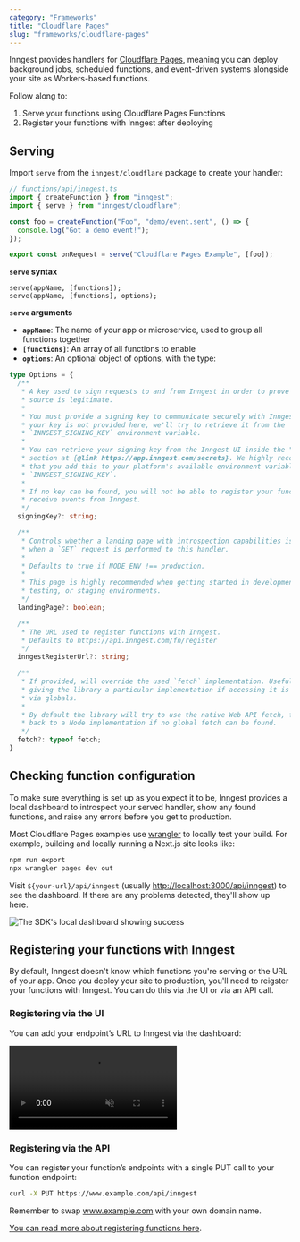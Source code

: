 ```yaml
---
category: "Frameworks"
title: "Cloudflare Pages"
slug: "frameworks/cloudflare-pages"
---
```

Inngest provides handlers for [Cloudflare Pages](https://pages.cloudflare.com/), meaning you can deploy background jobs, scheduled functions, and event-driven systems alongside your site as Workers-based functions.

Follow along to:

1. Serve your functions using Cloudflare Pages Functions
2. Register your functions with Inngest after deploying

## Serving

Import `serve` from the `inngest/cloudflare` package to create your handler:

```ts twoslash
// functions/api/inngest.ts
import { createFunction } from "inngest";
import { serve } from "inngest/cloudflare";

const foo = createFunction("Foo", "demo/event.sent", () => {
  console.log("Got a demo event!");
});

export const onRequest = serve("Cloudflare Pages Example", [foo]);
```

**`serve` syntax**

```
serve(appName, [functions]);
serve(appName, [functions], options);
```

**`serve` arguments**

- **`appName`**:  The name of your app or microservice, used to group all functions together
- **`[functions]`**: An array of all functions to enable
- **`options`**: An optional object of options, with the type:

```ts
type Options = {
  /**
   * A key used to sign requests to and from Inngest in order to prove that the
   * source is legitimate.
   *
   * You must provide a signing key to communicate securely with Inngest. If
   * your key is not provided here, we'll try to retrieve it from the
   * `INNGEST_SIGNING_KEY` environment variable.
   *
   * You can retrieve your signing key from the Inngest UI inside the "Secrets"
   * section at {@link https://app.inngest.com/secrets}. We highly recommend
   * that you add this to your platform's available environment variables as
   * `INNGEST_SIGNING_KEY`.
   *
   * If no key can be found, you will not be able to register your functions or
   * receive events from Inngest.
   */
  signingKey?: string;

  /**
   * Controls whether a landing page with introspection capabilities is shown
   * when a `GET` request is performed to this handler.
   *
   * Defaults to true if NODE_ENV !== production.
   *
   * This page is highly recommended when getting started in development,
   * testing, or staging environments.
   */
  landingPage?: boolean;

  /**
   * The URL used to register functions with Inngest.
   * Defaults to https://api.inngest.com/fn/register
   */
  inngestRegisterUrl?: string;

  /**
   * If provided, will override the used `fetch` implementation. Useful for
   * giving the library a particular implementation if accessing it is not done
   * via globals.
   *
   * By default the library will try to use the native Web API fetch, falling
   * back to a Node implementation if no global fetch can be found.
   */
  fetch?: typeof fetch;
}
```

## Checking function configuration

To make sure everything is set up as you expect it to be, Inngest provides a local dashboard to introspect your served handler, show any found functions, and raise any errors before you get to production.

Most Cloudflare Pages examples use [wrangler](https://www.npmjs.com/package/wrangler) to locally test your build. For example, building and locally running a Next.js site looks like:

```sh
npm run export
npx wrangler pages dev out
```

Visit `${your-url}/api/inngest` (usually [http://localhost:3000/api/inngest](http://localhost:3000/api/inngest)) to see the dashboard. If there are any problems detected, they'll show up here.

![The SDK's local dashboard showing success](/assets/docs/sdk/landing.png)

## Registering your functions with Inngest

By default, Inngest doesn't know which functions you're serving or the URL of your app. Once you
deploy your site to production, you'll need to reigster your functions with Inngest.  You can do
this via the UI or via an API call.

### Registering via the UI

You can add your endpoint’s URL to Inngest via the dashboard:

<video controls autoPlay loop muted>
  <source
    src="/assets/docs/sdk-deploy.mp4"
    type="video/mp4"
  />
</video>

### Registering via the API

You can register your function’s endpoints with a single PUT call to your function endpoint:

```bash
curl -X PUT https://www.example.com/api/inngest
```

Remember to swap www.example.com with your own domain name.


[You can read more about registering functions here](/docs/deploy#registering-live-functions-with-inngest).
